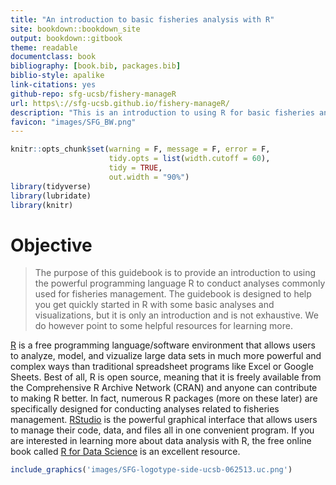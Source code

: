 ```yaml
--- 
title: "An introduction to basic fisheries analysis with R"
site: bookdown::bookdown_site
output: bookdown::gitbook
theme: readable
documentclass: book
bibliography: [book.bib, packages.bib]
biblio-style: apalike
link-citations: yes
github-repo: sfg-ucsb/fishery-manageR
url: https\://sfg-ucsb.github.io/fishery-manageR/
description: "This is an introduction to using R for basic fisheries analysis"
favicon: "images/SFG_BW.png"
---
```


```r
knitr::opts_chunk$set(warning = F, message = F, error = F, 
                      tidy.opts = list(width.cutoff = 60),
                      tidy = TRUE, 
                      out.width = "90%")
library(tidyverse)
library(lubridate) 
library(knitr)
```

# Objective
> The purpose of this guidebook is to provide an introduction to using the powerful programming language R to conduct analyses commonly used for fisheries management. The guidebook is designed to help you get quickly started in R with some basic analyses and visualizations, but it is only an introduction and is not exhaustive. We do however point to some helpful resources for learning more.

[R](https://cran.r-project.org) is a free programming language/software environment that allows users to analyze, model, and vizualize large data sets in much more powerful and complex ways than traditional spreadsheet programs like Excel or Google Sheets. Best of all, R is open source, meaning that it is freely available from the Comprehensive R Archive Network (CRAN) and anyone can contribute to making R better. In fact, numerous R packages (more on these later) are specifically designed for conducting analyses related to fisheries management. [RStudio](https://www.rstudio.com) is the powerful graphical interface that allows users to manage their code, data, and files all in one convenient program. If you are interested in learning more about data analysis with R, the free online book called [R for Data Science](http://r4ds.had.co.nz/) is an excellent resource.

```r
include_graphics('images/SFG-logotype-side-ucsb-062513.uc.png')
```


